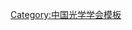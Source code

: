 {{Navbox
| name   = 中国光学学会第一届理事会
| title  = [[中国光学学会]]第一届理事会
| above  = 1979年12月－1984年12月
| bodyclass = hlist
| group1 = 名誉理事长
| list1  = [[严济慈]]
| group2 = 理事长
| list2  = 
* [[王大珩]]
| group3 = 副理事长
| list3  = 
* [[王之江]]
* [[刘正栋]]
* [[苏韦|苏　韦]]
* [[沈寿春]]
* [[陈杏蒲]]
* [[张志三]]
* [[张连华]]
* [[赵引|赵　引]]
* [[蔡祖泉]]
* [[高兆兰]]
* [[钱临照]]
* [[龚祖同]]
* [[赖琮瑜]]
* [[谢起昌]]
| group4 = 秘书长
| list4  = [[苏韦|苏　韦]]（兼）
| group5 = 副秘书长
| list5  = 
* [[马林|马　林]]
* [[宋林友]]
* [[陈星旦]]
* [[金国藩]]
* [[郝景尧]]
* [[章志鸣]]
| group6 = 常务理事
| list6  = 
* [[干福熹]]
* [[于家本]]
* [[王大珩]]
* [[王之江]]
* [[文周翰]]
* [[冯延昌]]
* [[邓锡铭]]
* [[严济慈]]
* [[刘正栋]]
* [[刘虎生]]
* [[刘树杞]]
* [[麦伟麟]]
* [[苏韦|苏　韦]]
* [[沈寿春]]
* [[沈惠龙]]
* [[李振沂]]
* [[吴国安]]
* [[吴鸿适]]
* [[宋长标]]
* [[宋林友]]
* [[陈杏蒲]]
* [[陈雁居]]
* [[金国藩]]
* [[方线|方　线]]
* [[林祥棣]]
* [[林钧廷]]
* [[张志三]]
* [[张连华]]
* [[胡南琦]]
* [[赵引|赵　引]]
* [[赵克功]]
* [[洪晶|洪　晶]]
* [[徐亦庄]]
* [[蔡祖泉]]
* [[唐九华]]
* [[高兆兰]]
* [[贾湘德]]
* [[钱临照]]
* [[龚祖同]]
* [[章志鸣]]
* [[梅遂生]]
* [[赖琮瑜]]
* [[谢起昌]]
}}<noinclude>
{{collapsible option}}
[[Category:中国光学学会模板]]
</noinclude>